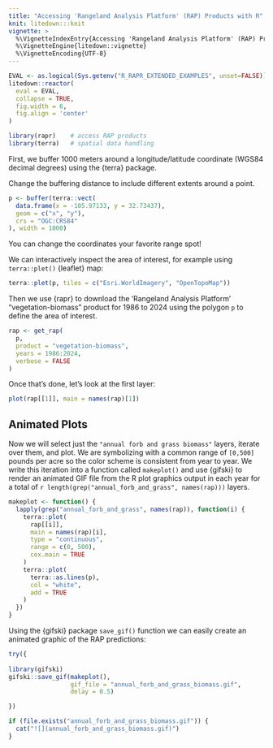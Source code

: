 ```yaml
---
title: "Accessing 'Rangeland Analysis Platform' (RAP) Products with R"
knit: litedown:::knit
vignette: >
  %\VignetteIndexEntry{Accessing 'Rangeland Analysis Platform' (RAP) Products with R}
  %\VignetteEngine{litedown::vignette}
  %\VignetteEncoding{UTF-8}
---
```


```r
EVAL <- as.logical(Sys.getenv("R_RAPR_EXTENDED_EXAMPLES", unset=FALSE))
litedown::reactor(
  eval = EVAL,
  collapse = TRUE,
  fig.width = 6,
  fig.align = 'center'
)
```

```r
library(rapr)    # access RAP products
library(terra)   # spatial data handling
```

First, we buffer 1000 meters around a longitude/latitude coordinate (WGS84 decimal
degrees) using the {terra} package.

Change the buffering distance to include different extents around a point.

```r
p <- buffer(terra::vect(
  data.frame(x = -105.97133, y = 32.73437),
  geom = c("x", "y"),
  crs = "OGC:CRS84"
), width = 1000)
```

You can change the coordinates your favorite range spot!

We can interactively inspect the area of interest, for example using
`terra::plet()` {leaflet} map:

```r
terra::plet(p, tiles = c("Esri.WorldImagery", "OpenTopoMap"))
```

Then we use {rapr} to download the 'Rangeland Analysis Platform'
"vegetation-biomass" product for 1986 to 2024 using the polygon `p` to
define the area of interest.

```r
rap <- get_rap(
  p,
  product = "vegetation-biomass",
  years = 1986:2024,
  verbose = FALSE
)
```

Once that's done, let's look at the first layer:

```r
plot(rap[[1]], main = names(rap)[1])
```

## Animated Plots

Now we will select just the `"annual forb and grass biomass"` layers, iterate
over them, and plot. We are symbolizing with a common range of `[0,500]` pounds
per acre so the color scheme is consistent from year to year.
We write this iteration into a function called `makeplot()` and use {gifski} to
render an animated GIF file from the R plot graphics output in each year for a
total of `r length(grep("annual_forb_and_grass", names(rap)))` layers.

```r
makeplot <- function() {
  lapply(grep("annual_forb_and_grass", names(rap)), function(i) {
    terra::plot(
      rap[[i]],
      main = names(rap)[i],
      type = "continuous",
      range = c(0, 500),
      cex.main = TRUE
    )
    terra::plot(
      terra::as.lines(p),
      col = "white",
      add = TRUE
    )
  })
}
```

Using the {gifski} package `save_gif()` function we can easily create an animated graphic of the RAP predictions:

```r
try({
  
library(gifski) 
gifski::save_gif(makeplot(), 
                 gif_file = "annual_forb_and_grass_biomass.gif", 
                 delay = 0.5)

})
```

```r
if (file.exists("annual_forb_and_grass_biomass.gif")) {
  cat("![](annual_forb_and_grass_biomass.gif)")
}
```
